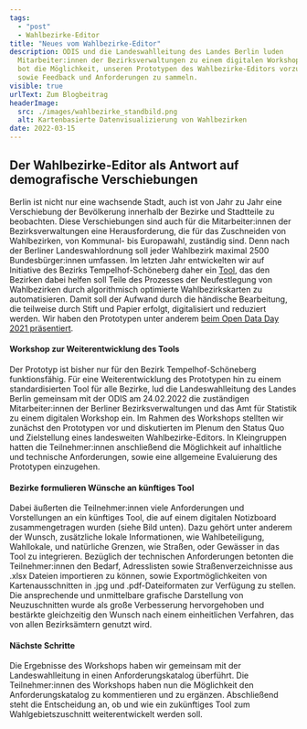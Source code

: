 ```yaml
---
tags:
  - "post"
  - Wahlbezirke-Editor
title: "Neues vom Wahlbezirke-Editor"
description: ODIS und die Landeswahlleitung des Landes Berlin luden
  Mitarbeiter:innen der Bezirksverwaltungen zu einem digitalen Workshop ein. Er
  bot die Möglichkeit, unseren Prototypen des Wahlbezirke-Editors vorzustellen,
  sowie Feedback und Anforderungen zu sammeln.
visible: true
urlText: Zum Blogbeitrag
headerImage:
  src: ./images/wahlbezirke_standbild.png
  alt: Kartenbasierte Datenvisualizierung von Wahlbezirken
date: 2022-03-15
---
```


## Der Wahlbezirke-Editor als Antwort auf demografische Verschiebungen

Berlin ist nicht nur eine wachsende Stadt, auch ist von Jahr zu Jahr eine Verschiebung der Bevölkerung innerhalb der Bezirke und Stadtteile zu beobachten. Diese Verschiebungen sind auch für die Mitarbeiter:innen der Bezirksverwaltungen eine Herausforderung, die für das Zuschneiden von Wahlbezirken, von Kommunal- bis Europawahl, zuständig sind. Denn nach der Berliner Landeswahlordnung soll jeder Wahlbezirk maximal 2500 Bundesbürger:innen umfassen. Im letzten Jahr entwickelten wir auf Initiative des Bezirks Tempelhof-Schöneberg daher ein [Tool](https://wahlbezirke.odis-berlin.de), das den Bezirken dabei helfen soll Teile des Prozesses der Neufestlegung von Wahlbezirken durch algorithmisch optimierte Wahlbezirkskarten zu automatisieren. Damit soll der Aufwand durch die händische Bearbeitung, die teilweise durch Stift und Papier erfolgt, digitalisiert und reduziert werden. Wir haben den Prototypen unter anderem [beim Open Data Day 2021 präsentiert](https://youtu.be/v4sS_yGK_6U?t=13346).

#### Workshop zur Weiterentwicklung des Tools

Der Prototyp ist bisher nur für den Bezirk Tempelhof-Schöneberg funktionsfähig. Für eine Weiterentwicklung des Prototypen hin zu einem standardisierten Tool für alle Bezirke, lud die Landeswahlleitung des Landes Berlin gemeinsam mit der ODIS am 24.02.2022 die zuständigen Mitarbeiter:innen der Berliner Bezirksverwaltungen und das Amt für Statistik zu einem digitalen Workshop ein. Im Rahmen des Workshops stellten wir zunächst den Prototypen vor und diskutierten im Plenum den Status Quo und Zielstellung eines landesweiten Wahlbezirke-Editors. In Kleingruppen hatten die Teilnehmer:innen anschließend die Möglichkeit auf inhaltliche und technische Anforderungen, sowie eine allgemeine Evaluierung des Prototypen einzugehen.

#### Bezirke formulieren Wünsche an künftiges Tool

Dabei äußerten die Teilnehmer:innen viele Anforderungen und Vorstellungen an ein künftiges Tool, die auf einem digitalen Notizboard zusammengetragen wurden (siehe Bild unten). Dazu gehört unter anderem der Wunsch, zusätzliche lokale Informationen, wie Wahlbeteiligung, Wahllokale, und natürliche Grenzen, wie Straßen, oder Gewässer in das Tool zu integrieren. Bezüglich der technischen Anforderungen betonten die Teilnehmer:innen den Bedarf, Adresslisten sowie Straßenverzeichnisse aus .xlsx Dateien importieren zu können, sowie Exportmöglichkeiten von Kartenausschnitten in .jpg und .pdf-Dateiformaten zur Verfügung zu stellen. Die ansprechende und unmittelbare grafische Darstellung von Neuzuschnitten wurde als große Verbesserung hervorgehoben und bestärkte gleichzeitig den Wunsch nach einem einheitlichen Verfahren, das von allen Bezirksämtern genutzt wird.


<ImageSection
  src={wahlbezirke}
  caption="Einblick in einen Teil des Miro-Boards zur Sammlung von Anforderungen an das Tool beim digitalen Workshop"
/>

#### Nächste Schritte

Die Ergebnisse des Workshops haben wir gemeinsam mit der Landeswahlleitung in einen Anforderungskatalog überführt. Die Teilnehmer:innen des Workshops haben nun die Möglichkeit den Anforderungskatalog zu kommentieren und zu ergänzen. Abschließend steht die Entscheidung an, ob und wie ein zukünftiges Tool zum Wahlgebietszuschnitt weiterentwickelt werden soll.
